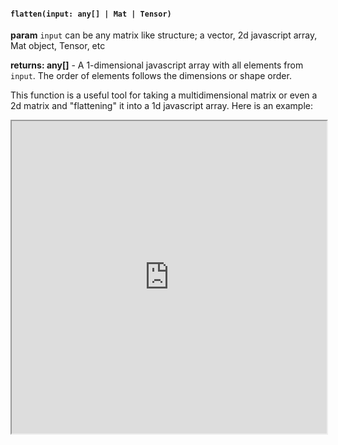 
#### `flatten(input: any[] | Mat | Tensor)`

**param** `input` can be any matrix like structure; a vector, 2d javascript array, Mat object, Tensor, etc

**returns: any[]** - A 1-dimensional javascript array with all elements from `input`. The order of elements follows the dimensions or shape order. 

This function is a useful tool for taking a multidimensional matrix or even a 2d matrix and "flattening" it into a 1d javascript array. Here is an example:

<Bleed full>
<iframe src="https://hhlab.dev/?code=*import%20math%3Aflatten%20%0A%0Alet%20a%20%3D%20new%20Mat(%5B%5B2%2C3%2C4%5D%2C%5B2%2C1%2C3%5D%2C%5B2%2C0%2C5%5D%5D)%0A%0Aprint('a%20%3D%20'%2Ba)%0A%0A%2F%2FNow%20we%20flatten%20it%3A%0A%0Alet%20flat_a%20%3D%20flatten(a)%3B%0A%0Aprint('Flattened%20a%20%3D%20'%2Bflat_a)%3B%0A%0A%2F%2FNote%20the%20order%3A%20It%20goes%20rows%20first%2C%20columns%20second%20%3B%200%2C0%20%200%2C1%200%2C2%201%2C0%201%2C1%201%2C2%202%2C0%20...%0A%0Alet%20b%20%3D%20new%20Tensor(%5B%5B%5B2%2C3%2C1%5D%2C%5B3%2C4%2C2%5D%5D%2C%5B%5B3%2C4%2C2%5D%2C%5B2%2C1%2C2%5D%5D%2C%5B3%2C4%2C4%5D%2C%5B%5B2%2C1%2C0%5D%2C%5B2%2C-1%2C-2%5D%5D%5D)%0A%0A%2F%2FNow%20lets%20try%20it%20with%20a%20tensor.%20Note%20the%20shape%3A%20%0A%0Aprint(%22b's%20shape%20is%20%3A%20%22%2B%20b.shape)%3B%0A%0Aprint('flattened%20b%20is%20'%2Bflatten(b))%3B&auto_run=true"
    width="100%"
    height="500px">
  </iframe>
</Bleed>